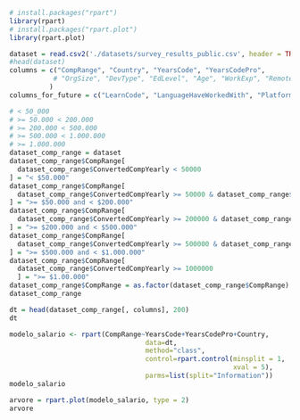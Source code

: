 ```r
# install.packages("rpart")
library(rpart)
# install.packages("rpart.plot")
library(rpart.plot)
```


```r
dataset = read.csv2('./datasets/survey_results_public.csv', header = TRUE, sep = ',')
#head(dataset)
columns = c("CompRange", "Country", "YearsCode", "YearsCodePro",
           # "OrgSize", "DevType", "EdLevel", "Age", "WorkExp", "RemoteWork"
          )
columns_for_future = c("LearnCode", "LanguageHaveWorkedWith", "PlatformHaveWorkedWith", "ToolstackHaveWorkedWith")
```

```r
# < 50_000
# >= 50.000 < 200.000
# >= 200.000 < 500.000
# >= 500.000 < 1.000.000
# >= 1.000.000
dataset_comp_range = dataset
dataset_comp_range$CompRange[
  dataset_comp_range$ConvertedCompYearly < 50000
] = "< $50.000"
dataset_comp_range$CompRange[
  dataset_comp_range$ConvertedCompYearly >= 50000 & dataset_comp_range$ConvertedCompYearly < 200000
] = ">= $50.000 and < $200.000"
dataset_comp_range$CompRange[
  dataset_comp_range$ConvertedCompYearly >= 200000 & dataset_comp_range$ConvertedCompYearly < 500000
] = ">= $200.000 and < $500.000"
dataset_comp_range$CompRange[
  dataset_comp_range$ConvertedCompYearly >= 500000 & dataset_comp_range$ConvertedCompYearly < 1000000
] = ">= $500.000 and < $1.000.000"
dataset_comp_range$CompRange[
  dataset_comp_range$ConvertedCompYearly >= 1000000
  ] = ">= $1.00.000"
dataset_comp_range$CompRange = as.factor(dataset_comp_range$CompRange)
dataset_comp_range
```


```r
dt = head(dataset_comp_range[, columns], 200)
dt
```


```r
modelo_salario <- rpart(CompRange~YearsCode+YearsCodePro+Country, 
                                  data=dt,
                                  method="class",
                                  control=rpart.control(minsplit = 1, 
                                                        xval = 5),
                                  parms=list(split="Information"))
modelo_salario
```

```r
arvore = rpart.plot(modelo_salario, type = 2)
arvore
```


